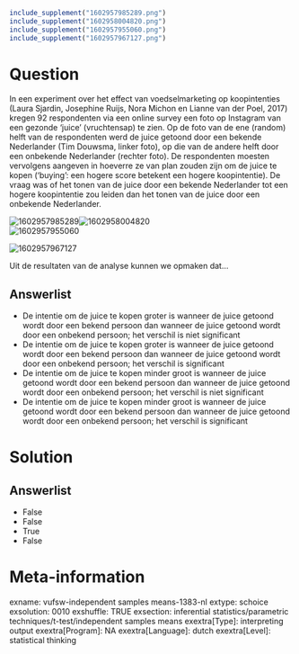 ```{r, echo = FALSE, results = "hide"}
include_supplement("1602957985289.png")
include_supplement("1602958004820.png")
include_supplement("1602957955060.png")
include_supplement("1602957967127.png")
```

Question
========
In een experiment over het effect van voedselmarketing op koopintenties
(Laura Sjardin, Josephine Ruijs, Nora Michon en Lianne van der Poel,
2017) kregen 92 respondenten via een online survey een foto op Instagram
van een gezonde ‘juice’ (vruchtensap) te zien. Op de foto van de ene
(random) helft van de respondenten werd de juice getoond door een
bekende Nederlander (Tim Douwsma, linker foto), op die van de andere
helft door een onbekende Nederlander (rechter foto). De respondenten
moesten vervolgens aangeven in hoeverre ze van plan zouden zijn om de
juice te kopen (‘buying’: een hogere score betekent een hogere
koopintentie). De vraag was of het tonen van de juice door een bekende
Nederlander tot een hogere koopintentie zou leiden dan het tonen van de
juice door een onbekende Nederlander.  
  
<img src="1602957985289.png" class="fr-fic fr-dii tvcss_2"
alt="1602957985289" /><img src="1602958004820.png" class="fr-fic fr-dii tvcss_3"
alt="1602958004820" />  
<img src="1602957955060.png" class="fr-fic fr-dii tvcss_4"
alt="1602957955060" />  
  
<img src="1602957967127.png" class="fr-fic fr-dii tvcss_5"
alt="1602957967127" />  
  
Uit de resultaten van de analyse kunnen we opmaken dat...

Answerlist
----------
* De intentie om de juice te kopen groter is wanneer de juice getoond
  wordt door een bekend persoon dan wanneer de juice getoond wordt door
  een onbekend persoon; het verschil is niet significant
* De intentie om de juice te kopen groter is wanneer de juice getoond
  wordt door een bekend persoon dan wanneer de juice getoond wordt door
  een onbekend persoon; het verschil is significant
* De intentie om de juice te kopen minder groot is wanneer de juice
  getoond wordt door een bekend persoon dan wanneer de juice getoond wordt
  door een onbekend persoon; het verschil is niet significant
* De intentie om de juice te kopen minder groot is wanneer de juice
  getoond wordt door een bekend persoon dan wanneer de juice getoond wordt
  door een onbekend persoon; het verschil is significant

Solution
========










Answerlist
----------
* False
* False
* True
* False

Meta-information
================
exname: vufsw-independent samples means-1383-nl
extype: schoice
exsolution: 0010
exshuffle: TRUE
exsection: inferential statistics/parametric techniques/t-test/independent samples means
exextra[Type]: interpreting output
exextra[Program]: NA
exextra[Language]: dutch
exextra[Level]: statistical thinking

